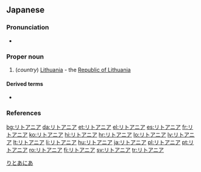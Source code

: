 ==Japanese==
{{Wikipedia|lang=ja}}

===Pronunciation===
* {{ja-pron|リトアニア|acc=0|acc_ref=NHK}}

===Proper noun===
{{ja-pos|proper|hidx=りとあにあ}}

# (''country'') [[Lithuania]] - the [[Republic of Lithuania]]

====Derived terms====
* {{qualifier|Noun}} {{ja-l|リトアニア語}}

===References===
<references/>

[[Category:ja:Countries of Europe|りとあにあ]]

[[bg:リトアニア]]
[[da:リトアニア]]
[[et:リトアニア]]
[[el:リトアニア]]
[[es:リトアニア]]
[[fr:リトアニア]]
[[ko:リトアニア]]
[[hi:リトアニア]]
[[hr:リトアニア]]
[[lo:リトアニア]]
[[lv:リトアニア]]
[[lt:リトアニア]]
[[li:リトアニア]]
[[hu:リトアニア]]
[[ja:リトアニア]]
[[pl:リトアニア]]
[[pt:リトアニア]]
[[ro:リトアニア]]
[[fi:リトアニア]]
[[sv:リトアニア]]
[[tr:リトアニア]]